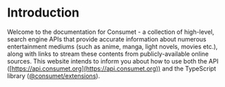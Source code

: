 # Introduction

Welcome to the documentation for Consumet - a collection of high-level, search engine APIs that provide accurate information about numerous entertainment mediums (such as anime, manga, light novels, movies etc.), along with links to stream these contents from publicly-available online sources. This website intends to inform you about how to use both the API ([https://api.consumet.org](https://api.consumet.org)) and the TypeScript library ([@consumet/extensions](https://github.com/consumet/consumet.ts)).
